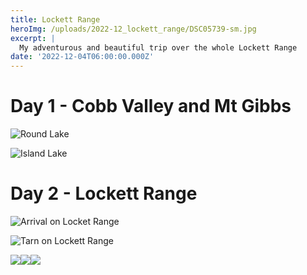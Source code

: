 ```yaml
---
title: Lockett Range
heroImg: /uploads/2022-12_lockett_range/DSC05739-sm.jpg
excerpt: |
  My adventurous and beautiful trip over the whole Lockett Range
date: '2022-12-04T06:00:00.000Z'
---
```


# Day 1 - Cobb Valley and Mt Gibbs

![](/uploads/2022-12_lockett_range/DSC05701-sm.jpg "Round Lake")

![](/uploads/2022-12_lockett_range/DSC05699-sm.jpg "Island Lake")

# Day 2 - Lockett Range

![](/uploads/2022-12_lockett_range/DSC05728-sm.jpg "Arrival on Locket Range")

![](/uploads/2022-12_lockett_range/DSC05730-sm.jpg "Tarn on Lockett Range")

![](/uploads/2022-12_lockett_range/DSC05736-sm.jpg)![](/uploads/2022-12_lockett_range/DSC05764-sm.jpg)![](/uploads/2022-12_lockett_range/DSC05775-sm.jpg)
